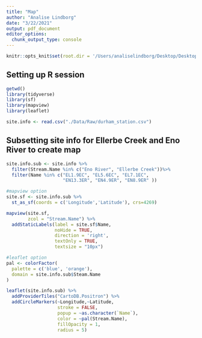 ```yaml
---
title: "Map"
author: "Analise Lindborg"
date: "3/22/2021"
output: pdf_document
editor_options: 
  chunk_output_type: console
---
```


```r
knitr::opts_knit$set(root.dir = '/Users/analiselindborg/Desktop/Desktop - Analise’s MacBook Pro/Data Analytics/EDA_Final_Project_DurhamWQ')
```

## Setting up R session

```r
getwd()
library(tidyverse)
library(sf)
library(mapview)
library(leaflet)

site.info <- read.csv("./Data/Raw/durham_station.csv")
```

## Subsetting site info for Ellerbe Creek and Eno River to create map
```r
site.info.sub <- site.info %>%
  filter(Stream.Name %in% c("Eno River", "Ellerbe Creek"))%>%
  filter(Name %in% c("EL1.9EC", "EL5.6EC", "EL7.1EC", 
                     "EN13.3ER", "EN4.9ER", "EN8.9ER" ))

#mapview option
site.sf <- site.info.sub %>%
  st_as_sf(coords = c('Longitude','Latitude'), crs=4269)

mapview(site.sf,
        zcol = "Stream.Name") %>%
  addStaticLabels(label = site.sf$Name,
                  noHide = TRUE,
                  direction = 'right',
                  textOnly = TRUE,
                  textsize = "10px")

#leaflet option
pal <- colorFactor(
  palette = c('blue', 'orange'),
  domain = site.info.sub$Steam.Name
)

leaflet(site.info.sub) %>% 
  addProviderTiles("CartoDB.Positron") %>% 
  addCircleMarkers(~Longitude,~Latitude,
                   stroke = FALSE, 
                   popup = ~as.character(`Name`),
                   color = ~pal(Stream.Name),
                   fillOpacity = 1, 
                   radius = 5)
```
